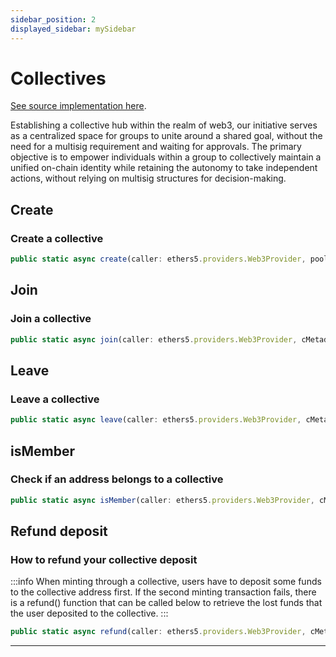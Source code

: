 ```yaml
---
sidebar_position: 2
displayed_sidebar: mySidebar
---
```


# Collectives

[See source implementation here](https://github.com/liquality/my-collectives-sdk/blob/main/src/collectives/index.ts).

Establishing a collective hub within the realm of web3, our initiative serves as a centralized space for groups to unite around a shared goal, without the need for a multisig requirement and waiting for approvals. The primary objective is to empower individuals within a group to collectively maintain a unified on-chain identity while retaining the autonomy to take independent actions, without relying on multisig structures for decision-making.

## Create

### Create a collective

```typescript
public static async create(caller: ethers5.providers.Web3Provider, poolParam: createPoolsParam, salt : ethers.BigNumberish) {}
```

## Join

### Join a collective

```typescript
public static async join(caller: ethers5.providers.Web3Provider, cMetadata: CMetadata, JoinParam:JoinCollectiveParam) {}
```

## Leave

### Leave a collective

```typescript
public static async leave(caller: ethers5.providers.Web3Provider, cMetadata: CMetadata) {}
```

## isMember

### Check if an address belongs to a collective

```typescript
public static async isMember(caller: ethers5.providers.Web3Provider, cMetadata: CMetadata, member: string) {}
```

## Refund deposit

### How to refund your collective deposit

:::info
When minting through a collective, users have to deposit some funds to the collective address first. If the second minting transaction fails, there is a refund() function that can be called below to retrieve the lost funds that the user deposited to the collective.
:::

```typescript
public static async refund(caller: ethers5.providers.Web3Provider, cMetadata: CMetadata, recipient: string) {}
```

---
